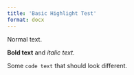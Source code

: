 ```yaml
---
title: 'Basic Highlight Test'
format: docx
---
```


Normal text.

**Bold text** and *italic text*.

Some `code text` that should look different.
